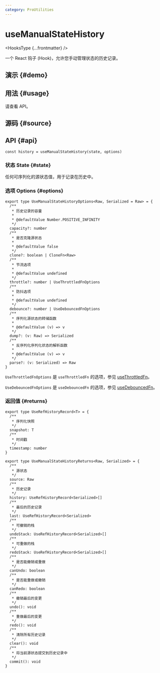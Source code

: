 ```yaml
---
category: ProUtilities
---
```


# useManualStateHistory


<HooksType {...frontmatter} />

一个 React 钩子 (Hook)，允许您手动管理状态的历史记录。

## 演示 \{#demo}


<App />

## 用法 \{#usage}

请查看 API。

## 源码 \{#source}


<Source />

## API  \{#api}

```tsx
const history = useManualStateHistory(state, options)
```

### 状态 State \{#state}

任何可序列化的源状态值，用于记录在历史中。

### 选项 Options \{#options}

```tsx
export type UseManualStateHistoryOptions<Raw, Serialized = Raw> = {
  /**
   * 历史记录的容量
   *
   * @defaultValue Number.POSITIVE_INFINITY
   */
  capacity?: number
  /**
   * 是否克隆源状态
   *
   * @defaultValue false
   */
  clone?: boolean | CloneFn<Raw>
  /**
   * 节流选项
   *
   * @defaultValue undefined
   */
  throttle?: number | UseThrottledFnOptions
  /**
   * 防抖选项
   *
   * @defaultValue undefined
   */
  debounce?: number | UseDebouncedFnOptions
  /**
   * 序列化源状态的转储函数
   *
   * @defaultValue (v) => v
   */
  dump?: (v: Raw) => Serialized
  /**
   * 反序列化序列化状态的解析函数
   *
   * @defaultValue (v) => v
   */
  parse?: (v: Serialized) => Raw
}
```

`UseThrottledFnOptions` 是 `useThrottledFn` 的选项，参见 [useThrottledFn](/reference/use-throttled-fn/#options)。

`UseDebouncedFnOptions` 是 `useDebouncedFn` 的选项，参见 [useDebouncedFn](/reference/use-debounced-fn/#options)。

### 返回值 \{#returns}

```tsx
export type UseRefHistoryRecord<T> = {
  /**
   * 序列化快照
   */
  snapshot: T
  /**
   * 时间戳
   */
  timestamp: number
}

export type UseManualStateHistoryReturns<Raw, Serialized> = {
  /**
   * 源状态
   */
  source: Raw
  /**
   * 历史记录
   */
  history: UseRefHistoryRecord<Serialized>[]
  /**
   * 最后的历史记录
   */
  last: UseRefHistoryRecord<Serialized>
  /**
   * 可撤销的栈
   */
  undoStack: UseRefHistoryRecord<Serialized>[]
  /**
   * 可重做的栈
   */
  redoStack: UseRefHistoryRecord<Serialized>[]
  /**
   * 是否能撤销或重做
   */
  canUndo: boolean
  /**
   * 是否能重做或撤销
   */
  canRedo: boolean
  /**
   * 撤销最后的变更
   */
  undo(): void
  /**
   * 重做最后的变更
   */
  redo(): void
  /**
   * 清除所有历史记录
   */
  clear(): void
  /**
   * 将当前源状态提交到历史记录中
   */
  commit(): void
}
```

